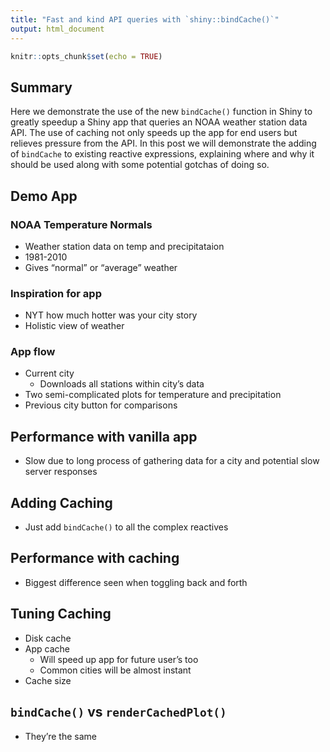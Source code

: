 ```yaml
---
title: "Fast and kind API queries with `shiny::bindCache()`"
output: html_document
---
```


```r
knitr::opts_chunk$set(echo = TRUE)
```


## Summary

Here we demonstrate the use of the new `bindCache()` function in Shiny to greatly speedup a Shiny app that queries an NOAA weather station data API. The use of caching not only speeds up the app for end users but relieves pressure from the API. In this post we will demonstrate the adding of `bindCache` to existing reactive expressions, explaining where and why it should be used along with some potential gotchas of doing so. 


## Demo App

### NOAA Temperature Normals
- Weather station data on temp and precipitataion
- 1981-2010
- Gives "normal" or "average" weather

### Inspiration for app
- NYT how much hotter was your city story
- Holistic view of weather

### App flow

- Current city
  - Downloads all stations within city's data
- Two semi-complicated plots for temperature and precipitation
- Previous city button for comparisons

## Performance with vanilla app
- Slow due to long process of gathering data for a city and potential slow server responses

## Adding Caching
- Just add `bindCache()` to all the complex reactives

## Performance with caching
- Biggest difference seen when toggling back and forth
  
## Tuning Caching
- Disk cache
- App cache
  - Will speed up app for future user's too
  - Common cities will be almost instant
- Cache size

## `bindCache()` vs `renderCachedPlot()`
- They're the same

